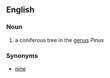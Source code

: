 ==English==
===Noun===
{{en-noun}}
#a coniferous tree in the [[genus]] ''Pinus''

===Synonyms===
*[[pine]]